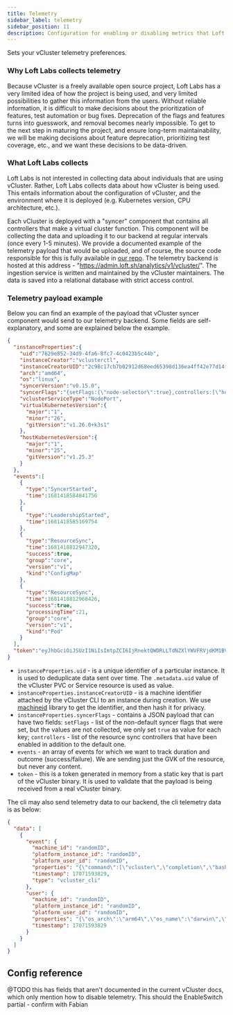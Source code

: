 ```yaml
---
title: Telemetry
sidebar_label: telemetry
sidebar_position: 11
description: Configuration for enabling or disabling metrics that Loft Labs collects.
---
```





Sets your vCluster telemetry preferences.

### Why Loft Labs collects telemetry

Because vCluster is a freely available open source project, Loft Labs has a very limited idea of how the project is being used, and very limited possibilities to gather this information from the users. Without reliable information, it is difficult to make decisions about the prioritization of features, test automation or bug fixes. Deprecation of the flags and features turns into guesswork, and removal becomes nearly impossible.
To get to the next step in maturing the project, and ensure long-term maintainability, we will be making decisions about feature deprecation, prioritizing test coverage, etc., and we want these decisions to be data-driven.

### What Loft Labs collects

Loft Labs is not interested in collecting data about individuals that are using vCluster. Rather, Loft Labs collects data about how vCluster is being used. This entails information about the configuration of vCluster, and the environment where it is deployed (e.g. Kubernetes version, CPU architecture, etc.).

Each vCluster is deployed with a "syncer" component that contains all controllers that make a virtual cluster function. This component will be collecting the data and uploading it to our backend at regular intervals (once every 1-5 minutes). We provide a documented example of the telemetry payload that would be uploaded, and of course, the source code responsible for this is fully available in [our repo](https://github.com/loft-sh/vcluster). The telemetry backend is hosted at this address - "https://admin.loft.sh/analytics/v1/vcluster/". The ingestion service is written and maintained by the vCluster maintainers. The data is saved into a relational database with strict access control.

### Telemetry payload example

Below you can find an example of the payload that vCluster syncer component would send to our telemetry backend. Some fields are self-explanatory, and some are explained below the example.

```json
{
  "instanceProperties":{
    "uid":"7629e852-34d9-4fa6-8fc7-4c0423b5c44b",
    "instanceCreator":"vclusterctl",
    "instanceCreatorUID":"2c98c17cb7b02912d68eed65398d136ea4ff42e77d14f48a4d383420f8eada44",
    "arch":"amd64",
    "os":"linux",
    "syncerVersion":"v0.15.0",
    "syncerFlags":"{setFlags:{\"node-selector\":true},controllers:[\"hoststorageclasses\"]}",
    "vclusterServiceType":"NodePort",
    "virtualKubernetesVersion":{
      "major":"1",
      "minor":"26",
      "gitVersion":"v1.26.0+k3s1"
    },
    "hostKubernetesVersion":{
      "major":"1",
      "minor":"25",
      "gitVersion":"v1.25.3"
    }
  },
  "events":[
    {
      "type":"SyncerStarted",
      "time":1681418584841756
    },
    {
      "type":"LeadershipStarted",
      "time":1681418585169754
    },
    {
      "type":"ResourceSync",
      "time":1681418812947320,
      "success":true,
      "group":"core",
      "version":"v1",
      "kind":"ConfigMap"
    },
    {
      "type":"ResourceSync",
      "time":1681418812968426,
      "success":true,
      "processingTime":21,
      "group":"core",
      "version":"v1",
      "kind":"Pod"
    }
  ],
  "token":"eyJhbGciOiJSUzI1NiIsImtpZCI6IjRnektQWDRLLTdNZXlYWVFRVjdKM1BVUnhHRTdOVW1UazIyeGphcVRmdlUifQ.eyJpc3MiOiJ2Y2x1c3Rlci10ZWxlbWV0cnkifQ.WEh-8EfCpB1mW24s-jLW1vkcgLzTo6UArxgL03A650BnHv5aUY-C-BcR_sdOoMJIGZifdTImYwWIZYBPD232odlOiVijKGH3CMRPH9gblzUeRkBO1Qdl_qq7pIjEIWiQ4y6-H02u3nFtXBWmdq77rF32pxtzonvknFPKCvdoICP773wiJk_Tvofno0GnMxWLuojqahZdTjo15ww4kB5BnZZoT7UrhyPRFYD6fAL1YJq8WLi0GSKN2hoeC5EpcvLzmCfV3qUd_3PmHTIvvUJdTvjDfTUjI7aQfn1XsPz_GfRCsv18LNmTd2PqYbOaIZP7GeJ5l63pNp0IDKNgjtnjdl6bPgtoV21cZjZ4iVd2ODjUiTBUtFTT8QxXPA6_fuX1ZCpnAEppfELopkrFKD0F9RQFZW8BVWiaKLiULy3AgfaOUYOTlt0-j52JXW7gbNXhdIgWvt5r99a7DUAd8yo76SJBxMA3WQfSs43SeppM_iegVAa13ZUSKsiyNWUZ84SXtT1nlma93JZPchtdNKpgQIWiKC9MrNf3DiibBLHln3DE21XMVzn7CEuFiNLy4zl088Kg3Ue3KJiJBvWWFBN1kf-5xq1BN9lfVzwbaRW_mF2zcKz5sXe8J5wbiFzWOuCTWu24XPUUVj4aW_SkTeag80iMqFtrSAt63diQ6s9gm9g"
}
```

- `instanceProperties.uid` - is a unique identifier of a particular instance. It is used to deduplicate data sent over time. The `.metadata.uid` value of the vCluster PVC or Service resource is used as value.
- `instanceProperties.instanceCreatorUID` - is a machine identifier attached by the vCluster CLI to an instance during creation. We use [machineid](https://github.com/denisbrodbeck/machineid) library to get the identifier, and then hash it for privacy.
- `instanceProperties.syncerFlags` - contains a JSON payload that can have two fields: `setFlags` - list of the non-default syncer flags that were set, but the values are not collected, we only set `true` as value for each key; `controllers` - list of the resource sync controllers that have been enabled in addition to the default one.
- `events` - an array of events for which we want to track duration and outcome (success/failure). We are sending just the GVK of the resource, but never any content.
- `token` - this is a token generated in memory from a static key that is part of the vCluster binary. It is used to validate that the payload is being received from a real vCluster binary.

The cli may also send telemetry data to our backend, the cli telemetry data is as below:

```json
{
  "data": [
    {
      "event": {
        "machine_id": "randomID",
        "platform_instance_id": "randomID",
        "platform_user_id": "randomID",
        "properties": "{\"command\":[\"vcluster\",\"completion\",\"bash\"],\"version\":\"0.18.1\"}",
        "timestamp": 17071593829,
        "type": "vcluster_cli"
      },
      "user": {
        "machine_id": "randomID",
        "platform_instance_id": "randomID",
        "platform_user_id": "randomID",
        "properties": "{\"os_arch\":\"arm64\",\"os_name\":\"darwin\",\"timezone\":\"GMT\"}",
        "timestamp": 17071593829
      }
    }
  ]
}
```




## Config reference

@TODO this has fields that aren't documented in the current vCluster docs, which only mention how to disable telemetry. This should the EnableSwitch partial - confirm with Fabian

<Telemetry />